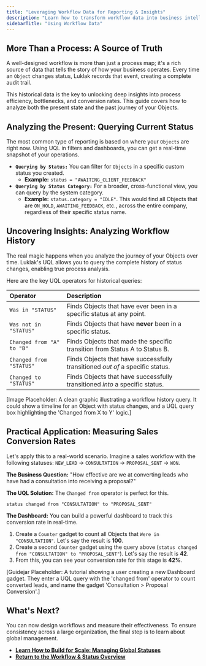 ```yaml
---
title: "Leveraging Workflow Data for Reporting & Insights"
description: "Learn how to transform workflow data into business intelligence by querying current statuses and, more powerfully, analyzing the history of status changes to measure process efficiency."
sidebarTitle: "Using Workflow Data"
---
```


## More Than a Process: A Source of Truth

A well-designed workflow is more than just a process map; it's a rich source of data that tells the story of how your business operates. Every time an `Object` changes status, Luklak records that event, creating a complete audit trail.

This historical data is the key to unlocking deep insights into process efficiency, bottlenecks, and conversion rates. This guide covers how to analyze both the present state and the past journey of your Objects.

## Analyzing the Present: Querying Current Status

The most common type of reporting is based on where your `Objects` are right now. Using UQL in filters and dashboards, you can get a real-time snapshot of your operations.

- **`Querying by Status:`** You can filter for `Objects` in a specific custom status you created.
  - **Example:** `status = "AWAITING_CLIENT_FEEDBACK"`
- **`Querying by Status Category:`** For a broader, cross-functional view, you can query by the system category.
  - **Example:** `status.category = "IDLE"`. This would find all Objects that are `ON_HOLD`, `AWAITING_FEEDBACK`, etc., across the entire company, regardless of their specific status name.

## Uncovering Insights: Analyzing Workflow History

The real magic happens when you analyze the journey of your Objects over time. Luklak's UQL allows you to query the complete history of status changes, enabling true process analysis.

Here are the key UQL operators for historical queries:

| Operator                  | Description                                                                   |
| :------------------------ | :---------------------------------------------------------------------------- |
| `Was in "STATUS"`         | Finds Objects that have ever been in a specific status at any point.          |
| `Was not in "STATUS"`     | Finds Objects that have **never** been in a specific status.                  |
| `Changed from "A" to "B"` | Finds Objects that made the specific transition from Status A to Status B.    |
| `Changed from "STATUS"`   | Finds Objects that have successfully transitioned _out of_ a specific status. |
| `Changed to "STATUS"`     | Finds Objects that have successfully transitioned _into_ a specific status.   |

[Image Placeholder: A clean graphic illustrating a workflow history query. It could show a timeline for an Object with status changes, and a UQL query box highlighting the 'Changed from X to Y' logic.]

## Practical Application: Measuring Sales Conversion Rates

Let's apply this to a real-world scenario. Imagine a sales workflow with the following statuses: `NEW_LEAD` → `CONSULTATION` → `PROPOSAL_SENT` → `WON`.

**The Business Question:** "How effective are we at converting leads who have had a consultation into receiving a proposal?"

**The UQL Solution:** The `Changed from` operator is perfect for this.

```uql
status changed from "CONSULTATION" to "PROPOSAL_SENT"
```

**The Dashboard:** You can build a powerful dashboard to track this conversion rate in real-time.

1. Create a `Counter` gadget to count all Objects that `Were in "CONSULTATION"`. Let's say the result is **100**.
2. Create a second `Counter` gadget using the query above (`status changed from "CONSULTATION" to "PROPOSAL_SENT"`). Let's say the result is **42**.
3. From this, you can see your conversion rate for this stage is **42%**.

[Guidejar Placeholder: A tutorial showing a user creating a new Dashboard gadget. They enter a UQL query with the 'changed from' operator to count converted leads, and name the gadget 'Consultation \> Proposal Conversion'.]

## What's Next?

You can now design workflows and measure their effectiveness. To ensure consistency across a large organization, the final step is to learn about global management.

- [**Learn How to Build for Scale: Managing Global Statuses**](/en/02-platform/platform-overview/universal-workflow/global-statuses)
- [**Return to the Workflow & Status Overview**](/en/02-platform/platform-overview/universal-workflow)